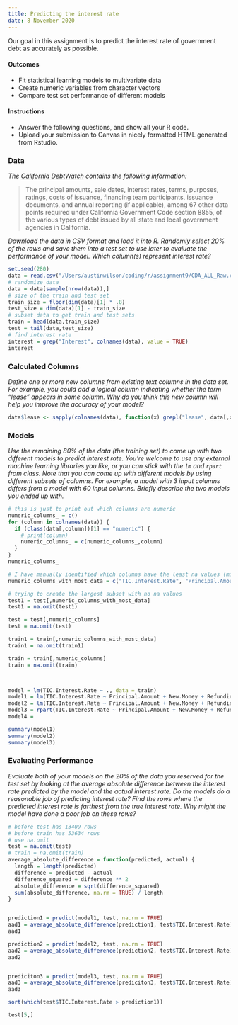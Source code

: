 ```yaml
---
title: Predicting the interest rate
date: 8 November 2020
---
```


Our goal in this assignment is to predict the interest rate of government debt as accurately as possible.


#### Outcomes

- Fit statistical learning models to multivariate data
- Create numeric variables from character vectors
- Compare test set performance of different models


#### Instructions

- Answer the following questions, and show all your R code.
- Upload your submission to Canvas in nicely formatted HTML generated from Rstudio.


### Data

_The [California DebtWatch](https://data.debtwatch.treasurer.ca.gov/Raw-Data/CDA-ALL-Raw/x7jp-pweb) contains the following information:_

> The principal amounts, sale dates, interest rates, terms, purposes, ratings, costs of issuance, financing team participants, issuance documents, and annual reporting (if applicable), among 67 other data points required under California Government Code section 8855, of the various types of debt issued by all state and local government agencies in California.

_Download the data in CSV format and load it into R.
Randomly select 20% of the rows and save them into a test set to use later to evaluate the performance of your model.
Which column(s) represent interest rate?_


```r
set.seed(280)
data = read.csv("/Users/austinwilson/coding/r/assignment9/CDA_ALL_Raw.csv")
# randomize data
data = data[sample(nrow(data)),]
# size of the train and test set
train_size = floor(dim(data)[1] * .8)
test_size = dim(data)[1] - train_size
# subset data to get train and test sets  
train = head(data,train_size)
test = tail(data,test_size)
# find interest rate 
interest = grep("Interest", colnames(data), value = TRUE)
interest
```


### Calculated Columns

_Define one or more new columns from existing text columns in the data set.
For example, you could add a logical column indicating whether the term "lease" appears in some column.
Why do you think this new column will help you improve the accuracy of your model?_

```r
data$lease <- sapply(colnames(data), function(x) grepl("lease", data[,x]))
```


### Models

_Use the remaining 80% of the data (the training set) to come up with two different models to predict interest rate.
You're welcome to use any external machine learning libraries you like, or you can stick with the `lm` and `rpart` from class.
Note that you can come up with different models by using different subsets of columns.
For example, a model with 3 input columns differs from a model with 60 input columns.
Briefly describe the two models you ended up with._

```r
# this is just to print out which columns are numeric 
numeric_columns_ = c()
for (column in colnames(data)) {
  if (class(data[,column])[1] == "numeric") {
    # print(column)
    numeric_columns_ = c(numeric_columns_,column)
  }
}
numeric_columns_
```


```r
# I have manually identified which columns have the least na values (might be a better way to do it) 
numeric_columns_with_most_data = c("TIC.Interest.Rate", "Principal.Amount", "New.Money", "Refunding.Amount", "Issue.Costs.Pct.of.Principal.Amt", "Total.Issuance.Costs", "UW.Total.Discount.Spread")

# trying to create the largest subset with no na values 
test1 = test[,numeric_columns_with_most_data]
test1 = na.omit(test1)

test = test[,numeric_columns]
test = na.omit(test)

train1 = train[,numeric_columns_with_most_data]
train1 = na.omit(train1)

train = train[,numeric_columns]
train = na.omit(train)



model = lm(TIC.Interest.Rate ~ ., data = train)
model1 = lm(TIC.Interest.Rate ~ Principal.Amount + New.Money + Refunding.Amount + Issue.Costs.Pct.of.Principal.Amt + Total.Issuance.Costs + UW.Total.Discount.Spread, data = train1)
model2 = lm(TIC.Interest.Rate ~ Principal.Amount + New.Money + Refunding.Amount + Net.Issue.Discount.Premium, data = train)
model3 = rpart(TIC.Interest.Rate ~ Principal.Amount + New.Money + Refunding.Amount + Net.Issue.Discount.Premium, data = train)
model4 = 

summary(model1)
summary(model2)
summary(model3)
```


### Evaluating Performance

_Evaluate both of your models on the 20% of the data you reserved for the test set by looking at the average absolute difference between the interest rate predicted by the model and the actual interest rate.
Do the models do a reasonable job of predicting interest rate?
Find the rows where the predicted interest rate is farthest from the true interest rate.
Why might the model have done a poor job on these rows?_

```r
# before test has 13409 rows
# before train has 53634 rows
# use na.omit 
test = na.omit(test)
# train = na.omit(train)
average_absolute_difference = function(predicted, actual) {
  length = length(predicted)
  difference = predicted - actual
  difference_squared = difference ** 2
  absolute_difference = sqrt(difference_squared)
  sum(absolute_difference, na.rm = TRUE) / length
}


prediction1 = predict(model1, test, na.rm = TRUE)
aad1 = average_absolute_difference(prediction1, test$TIC.Interest.Rate)
aad1

prediction2 = predict(model2, test, na.rm = TRUE)
aad2 = average_absolute_difference(prediction2, test$TIC.Interest.Rate)
aad2


prediciton3 = predict(model3, test, na.rm = TRUE)
aad3 = average_absolute_difference(prediciton3, test$TIC.Interest.Rate)
aad3

sort(which(test$TIC.Interest.Rate > prediction1))

test[5,]

```